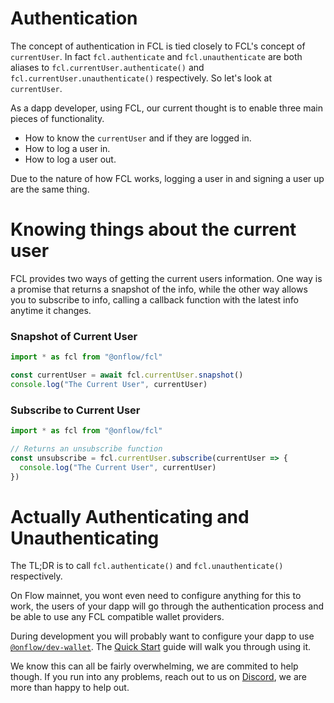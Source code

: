 
# Authentication

The concept of authentication in FCL is tied closely to FCL's concept of `currentUser`. In fact `fcl.authenticate` and `fcl.unauthenticate` are both aliases to `fcl.currentUser.authenticate()` and `fcl.currentUser.unauthenticate()` respectively. So let's look at `currentUser`.

As a dapp developer, using FCL, our current thought is to enable three main pieces of functionality.

- How to know the `currentUser` and if they are logged in.
- How to log a user in.
- How to log a user out.

Due to the nature of how FCL works, logging a user in and signing a user up are the same thing.

# Knowing things about the current user

FCL provides two ways of getting the current users information. One way is a promise that returns a snapshot of the info, while the other way allows you to subscribe to info, calling a callback function with the latest info anytime it changes.

### Snapshot of Current User

```javascript
import * as fcl from "@onflow/fcl"

const currentUser = await fcl.currentUser.snapshot()
console.log("The Current User", currentUser)
```

### Subscribe to Current User

```javascript
import * as fcl from "@onflow/fcl"

// Returns an unsubscribe function
const unsubscribe = fcl.currentUser.subscribe(currentUser => {
  console.log("The Current User", currentUser)
})
```

# Actually Authenticating and Unauthenticating

The TL;DR is to call `fcl.authenticate()` and `fcl.unauthenticate()` respectively.

On Flow mainnet, you wont even need to configure anything for this to work, the users of your dapp will go through the authentication process and be able to use any FCL compatible wallet providers.

During development you will probably want to configure your dapp to use [`@onflow/dev-wallet`](https://github.com/onflow/fcl-dev-wallet).
The [Quick Start](../../tutorials/flow-app-quickstart.mdx) guide will walk you through using it.

We know this can all be fairly overwhelming, we are commited to help though. If you run into any problems, reach out to us on [Discord](https://discord.gg/k6cZ7QC), we are more than happy to help out.
